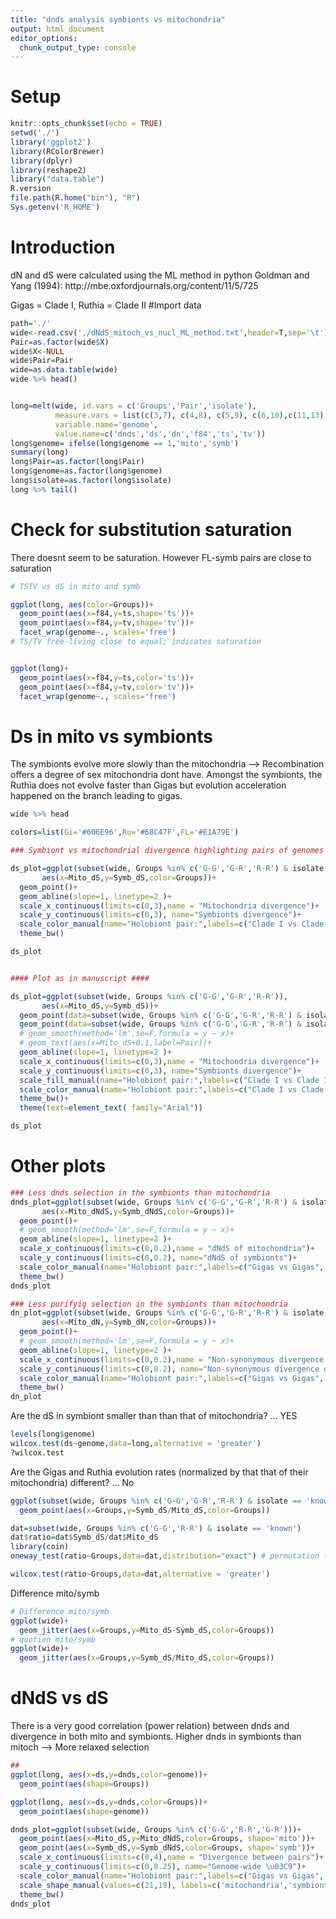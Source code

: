 ```yaml
---
title: "dnds analysis symbionts vs mitochondria"
output: html_document
editor_options: 
  chunk_output_type: console
---
```

# Setup
```r
knitr::opts_chunk$set(echo = TRUE)
setwd('./')
library('ggplot2')
library(RColorBrewer)
library(dplyr)
library(reshape2)
library("data.table")
R.version
file.path(R.home("bin"), "R")
Sys.getenv('R_HOME')
```

# Introduction
dN and dS were calculated using the ML method in python
Goldman and Yang (1994): http://mbe.oxfordjournals.org/content/11/5/725

Gigas = Clade I, Ruthia = Clade II
#Import data

```r
path='./'
wide<-read.csv('./dNdS_mitoch_vs_nucl_ML_method.txt',header=T,sep='\t')
Pair=as.factor(wide$X)
wide$X<-NULL
wide$Pair=Pair
wide=as.data.table(wide)
wide %>% head()


long=melt(wide, id.vars = c('Groups','Pair','isolate'),
          measure.vars = list(c(3,7), c(4,8), c(5,9), c(6,10),c(11,13),c(12,14)),
          variable.name='genome',
          value.name=c('dnds','ds','dn','f84','ts','tv'))
long$genome= ifelse(long$genome == 1,'mito','symb')
summary(long)
long$Pair=as.factor(long$Pair)
long$genome=as.factor(long$genome)
long$isolate=as.factor(long$isolate)
long %>% tail()
```

# Check for substitution saturation

There doesnt seem to be saturation. However FL-symb pairs are close to saturation
```r
# TSTV vs dS in mito and symb

ggplot(long, aes(color=Groups))+
  geom_point(aes(x=f84,y=ts,shape='ts'))+
  geom_point(aes(x=f84,y=tv,shape='tv'))+
  facet_wrap(genome~., scales='free')
# TS/TV free-living close to equal; indicates saturation


ggplot(long)+
  geom_point(aes(x=f84,y=ts,color='ts'))+
  geom_point(aes(x=f84,y=tv,color='tv'))+
  facet_wrap(genome~., scales='free')

```

# Ds in mito vs symbionts
The symbionts evolve more slowly than the mitochondria --> Recombination offers a degree of sex mitochondria dont have.
Amongst the symbionts, the Ruthia does not evolve faster than Gigas but evolution acceleration happened on the branch leading to gigas.

```r
wide %>% head

colors=list(Gi='#606E96',Ru='#68C47F',FL='#E1A79E')

### Symbiont vs mitochondrial divergence highlighting pairs of genomes issued from the same individual hosts, respectively ###

ds_plot=ggplot(subset(wide, Groups %in% c('G-G','G-R','R-R') & isolate == 'known'),
       aes(x=Mito_dS,y=Symb_dS,color=Groups))+
  geom_point()+
  geom_abline(slope=1, linetype=2 )+
  scale_x_continuous(limits=c(0,3),name = "Mitochondria divergence")+
  scale_y_continuous(limits=c(0,3), name="Symbionts divergence")+
  scale_color_manual(name="Holobiont pair:",labels=c("Clade I vs Clade I", "Clade I vs Clade II", "Clade II vs Clade II"),values=c('#606E96','#A5764A','#68C47F'))+
  theme_bw()

ds_plot


#### Plot as in manuscript ####

ds_plot=ggplot(subset(wide, Groups %in% c('G-G','G-R','R-R')),
       aes(x=Mito_dS,y=Symb_dS))+
  geom_point(data=subset(wide, Groups %in% c('G-G','G-R','R-R') & isolate=='unknown'),size=2,shape=19,aes(color=Groups))+
  geom_point(data=subset(wide, Groups %in% c('G-G','G-R','R-R') & isolate=='known'),size=2,shape=21,color='black',aes(fill=Groups))+
  # geom_smooth(method='lm',se=F,formula = y ~ x)+
  # geom_text(aes(x=Mito_dS+0.1,label=Pair))+
  geom_abline(slope=1, linetype=2 )+
  scale_x_continuous(limits=c(0,3),name = "Mitochondria divergence")+
  scale_y_continuous(limits=c(0,3), name="Symbionts divergence")+
  scale_fill_manual(name="Holobiont pair:",labels=c("Clade I vs Clade I", "Clade I vs Clade II", "Clade II vs Clade II"),values=c('#606E96','#A5764A','#68C47F'),guide=FALSE)+
  scale_color_manual(name="Holobiont pair:",labels=c("Clade I vs Clade I", "Clade I vs Clade II", "Clade II vs Clade II"),values=c('#606E96','#A5764A','#68C47F'))+
  theme_bw()+
  theme(text=element_text( family="Arial"))

ds_plot

```

# Other plots
```r
### Less dnds selection in the symbionts than mitochondria
dnds_plot=ggplot(subset(wide, Groups %in% c('G-G','G-R','R-R') & isolate == 'known'),
       aes(x=Mito_dNdS,y=Symb_dNdS,color=Groups))+
  geom_point()+
  # geom_smooth(method='lm',se=F,formula = y ~ x)+
  geom_abline(slope=1, linetype=2 )+
  scale_x_continuous(limits=c(0,0.2),name = "dNdS of mitochondria")+
  scale_y_continuous(limits=c(0,0.2), name="dNdS of symbionts")+
  scale_color_manual(name="Holobiont pair:",labels=c("Gigas vs Gigas", "Gigas vs Ruthia", "Ruthia vs Ruthia"),values=c('#606E96','#A5764A','#68C47F'))+
  theme_bw()
dnds_plot

### Less purifyig selection in the symbionts than mitochondria
dn_plot=ggplot(subset(wide, Groups %in% c('G-G','G-R','R-R') & isolate == 'known'),
       aes(x=Mito_dN,y=Symb_dN,color=Groups))+
  geom_point()+
  # geom_smooth(method='lm',se=F,formula = y ~ x)+
  geom_abline(slope=1, linetype=2 )+
  scale_x_continuous(limits=c(0,0.2),name = "Non-synonymous divergence of mitochondria")+
  scale_y_continuous(limits=c(0,0.2), name="Non-synonymous divergence of symbionts")+
  scale_color_manual(name="Holobiont pair:",labels=c("Gigas vs Gigas", "Gigas vs Ruthia", "Ruthia vs Ruthia"),values=c('#606E96','#A5764A','#68C47F'))+
  theme_bw()
dn_plot  

```

Are the dS in symbiont smaller than than that of mitochondria? ... YES
```r
levels(long$genome)
wilcox.test(ds~genome,data=long,alternative = 'greater')
?wilcox.test
```

Are the Gigas and Ruthia evolution rates (normalized by that that of their mitochondria) different? ... No
```r
ggplot(subset(wide, Groups %in% c('G-G','G-R','R-R') & isolate == 'known'))+
  geom_point(aes(x=Groups,y=Symb_dS/Mito_dS,color=Groups))

dat=subset(wide, Groups %in% c('G-G','R-R') & isolate == 'known')
dat$ratio=dat$Symb_dS/dat$Mito_dS
library(coin)
oneway_test(ratio~Groups,data=dat,distribution="exact") # permutation test

wilcox.test(ratio~Groups,data=dat,alternative = 'greater')

```

Difference mito/symb
```r
# Difference mito/symb
ggplot(wide)+
  geom_jitter(aes(x=Groups,y=Mito_dS-Symb_dS,color=Groups))
# quotien mito/symb
ggplot(wide)+
  geom_jitter(aes(x=Groups,y=Symb_dS/Mito_dS,color=Groups))

```
# dNdS vs dS
There is a very good correlation (power relation) between dnds and divergence in both mito and symbionts. 
Higher dnds in symbionts than mitoch --> More relaxed selection
```r
##
ggplot(long, aes(x=ds,y=dnds,color=genome))+
  geom_point(aes(shape=Groups))

ggplot(long, aes(x=ds,y=dnds,color=Groups))+
  geom_point(aes(shape=genome))

dnds_plot=ggplot(subset(wide, Groups %in% c('G-G','R-R','G-R')))+
  geom_point(aes(x=Mito_dS,y=Mito_dNdS,color=Groups, shape='mito'))+
  geom_point(aes(x=Symb_dS,y=Symb_dNdS,color=Groups, shape='symb'))+
  scale_x_continuous(limits=c(0,4),name = "Divergence between pairs")+
  scale_y_continuous(limits=c(0,0.25), name="Genome-wide \u03C9")+
  scale_color_manual(name="Holobiont pair:",labels=c("Gigas vs Gigas", "Gigas vs Ruthia", "Ruthia vs Ruthia"),values=c('#606E96','#A5764A','#68C47F'))+
  scale_shape_manual(values=c(21,19), labels=c('mitochondria','symbionts'),name='')+
  theme_bw()
dnds_plot

```
